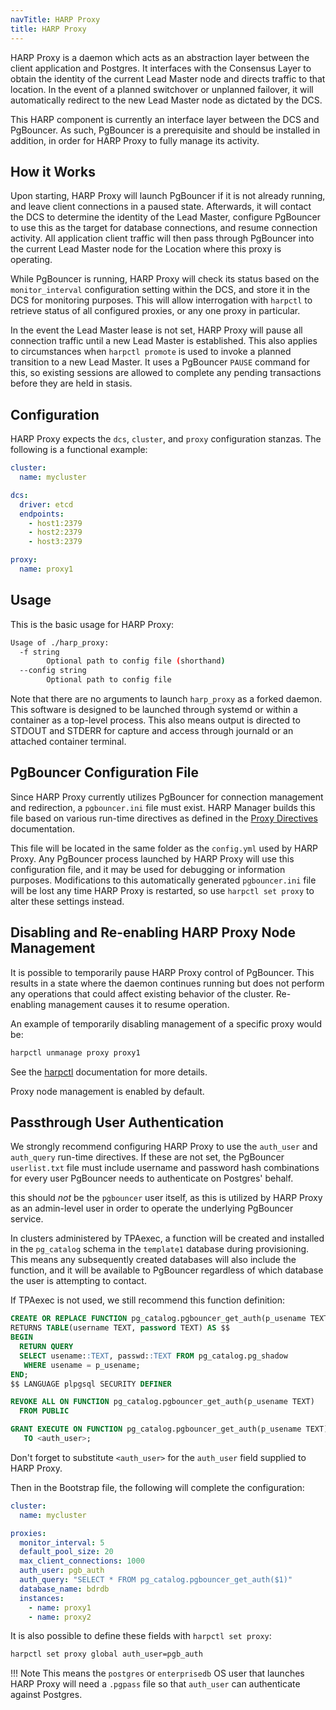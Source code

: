 ```yaml
---
navTitle: HARP Proxy
title: HARP Proxy
---
```


HARP Proxy is a daemon which acts as an abstraction layer between the client 
application and Postgres. It interfaces with the Consensus Layer to obtain the 
identity of the current Lead Master node and directs traffic to that location. 
In the event of a planned switchover or unplanned failover, it will 
automatically redirect to the new Lead Master node as dictated by the DCS.

This HARP component is currently an interface layer between the DCS and 
PgBouncer. As such, PgBouncer is a prerequisite and should be installed in addition, in order for HARP Proxy to fully manage its activity.

## How it Works

Upon starting, HARP Proxy will launch PgBouncer if it is not already running, 
and leave client connections in a paused state. Afterwards, it will contact the 
DCS to determine the identity of the Lead Master, configure PgBouncer to use 
this as the target for database connections, and resume connection activity. 
All application client traffic will then pass through PgBouncer into the 
current Lead Master node for the Location where this proxy is operating.

While PgBouncer is running, HARP Proxy will check its status based on the 
`monitor_interval` configuration setting within the DCS, and store it in the
DCS for monitoring purposes. This will allow interrogation with `harpctl` to
retrieve status of all configured proxies, or any one proxy in particular.

In the event the Lead Master lease is not set, HARP Proxy will pause all 
connection traffic until a new Lead Master is established. This also applies
to circumstances when `harpctl promote` is used to invoke a planned transition
to a new Lead Master. It uses a PgBouncer `PAUSE` command for this, so existing
sessions are allowed to complete any pending transactions before they are held
in stasis.

## Configuration

HARP Proxy expects the `dcs`, `cluster`, and `proxy` configuration stanzas. The 
following is a functional example:

```yaml
cluster:
  name: mycluster

dcs:
  driver: etcd
  endpoints:
    - host1:2379
    - host2:2379
    - host3:2379

proxy:
  name: proxy1
```

## Usage

This is the basic usage for HARP Proxy:

```bash
Usage of ./harp_proxy:
  -f string
    	Optional path to config file (shorthand)
  --config string
    	Optional path to config file
```

Note that there are no arguments to launch `harp_proxy` as a forked daemon. 
This software is designed to be launched through systemd or within a container 
as a top-level process. This also means output is directed to STDOUT and STDERR
for capture and access through journald or an attached container terminal.

## PgBouncer Configuration File

Since HARP Proxy currently utilizes PgBouncer for connection management and
redirection, a `pgbouncer.ini` file must exist. HARP Manager builds this file
based on various run-time directives as defined in the 
[Proxy Directives](04_configuration) documentation.

This file will be located in the same folder as the `config.yml` used by HARP
Proxy. Any PgBouncer process launched by HARP Proxy will use this configuration
file, and it may be used for debugging or information purposes. Modifications 
to this automatically generated `pgbouncer.ini` file will be lost any time
HARP Proxy is restarted, so use `harpctl set proxy` to alter these settings
instead.

## Disabling and Re-enabling HARP Proxy Node Management

It is possible to temporarily pause HARP Proxy control of PgBouncer. This 
results in a state where the daemon continues running but does not perform any 
operations that could affect existing behavior of the cluster. Re-enabling 
management causes it to resume operation.

An example of temporarily disabling management of a specific proxy would be:

```bash
harpctl unmanage proxy proxy1
```

See the [harpctl](08_harpctl) documentation for more details.

Proxy node management is enabled by default.

## Passthrough User Authentication

We strongly recommend configuring HARP Proxy to use the `auth_user` and 
`auth_query` run-time directives. If these are not set, the PgBouncer 
`userlist.txt` file must include username and password hash combinations for 
every user PgBouncer needs to authenticate on Postgres' behalf.

this should *not* be the `pgbouncer` user itself, as this is utilized by HARP 
Proxy as an admin-level user in order to operate the underlying PgBouncer 
service.

In clusters administered by TPAexec, a function will be created and installed 
in the `pg_catalog` schema in the `template1` database during provisioning. 
This means any subsequently created databases will also include the function, 
and it will be available to PgBouncer regardless of which database the user is 
attempting to contact.

If TPAexec is not used, we still recommend this function definition:

```sql
CREATE OR REPLACE FUNCTION pg_catalog.pgbouncer_get_auth(p_usename TEXT)
RETURNS TABLE(username TEXT, password TEXT) AS $$
BEGIN
  RETURN QUERY
  SELECT usename::TEXT, passwd::TEXT FROM pg_catalog.pg_shadow
   WHERE usename = p_usename;
END;
$$ LANGUAGE plpgsql SECURITY DEFINER

REVOKE ALL ON FUNCTION pg_catalog.pgbouncer_get_auth(p_usename TEXT)
  FROM PUBLIC

GRANT EXECUTE ON FUNCTION pg_catalog.pgbouncer_get_auth(p_usename TEXT)
   TO <auth_user>;
```

Don't forget to substitute `<auth_user>` for the `auth_user` field supplied to 
HARP Proxy.

Then in the Bootstrap file, the following will complete the configuration:

```yaml
cluster: 
  name: mycluster

proxies:
  monitor_interval: 5
  default_pool_size: 20
  max_client_connections: 1000
  auth_user: pgb_auth
  auth_query: "SELECT * FROM pg_catalog.pgbouncer_get_auth($1)"
  database_name: bdrdb
  instances:
    - name: proxy1
    - name: proxy2
```

It is also possible to define these fields with `harpctl set proxy`:

```bash
harpctl set proxy global auth_user=pgb_auth
```

!!! Note
    This means the `postgres` or `enterprisedb` OS user that launches HARP
    Proxy will need a `.pgpass` file so that `auth_user` can authenticate 
    against Postgres.

